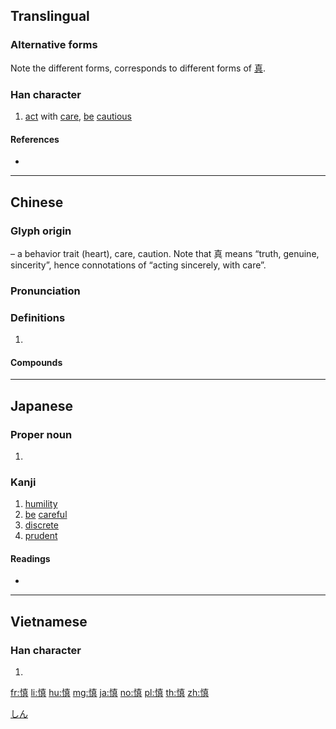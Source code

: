 {{character info/new}}
{{also|愼|惧}}
==Translingual==
{{ja-forms|慎|慎|慎}}

===Alternative forms===
Note the different forms, corresponds to different forms of [[真]].

===Han character===
{{Han char|rn=61|rad=心|as=10|sn=13|four=94081|canj=PJBC|ids=⿰忄真}}

# [[act]] with [[care]], [[be]] [[cautious]]

====References====
* {{Han ref|kx=0398.261|dkj=11024|dj=0735.350|hdz=42336.020|uh=614E|ud=24910|bh=B756|bd=46934}}

----

==Chinese==
{{zh-forms}}

===Glyph origin===
{{Han etym}}
{{Han compound|心|alt1=忄|t1=heart|真|ls=psc|c1=s|c2=p}} – a behavior trait (heart), care, caution. Note that 真 means “truth, genuine, sincerity”, hence connotations of “acting sincerely, with care”.

===Pronunciation===
{{zh-pron
|m=shèn
|c=san6
|mc=
|oc=y
|cat=
}}

===Definitions===
{{zh-hanzi}}

# {{rfdef|zh}}

====Compounds====
{{zh-der|慎刑|慎獨|勤慎|慎微|慎終追遠|慎默|慎重其事|慎重|慎謀能斷|慎言|慎終若始|慎思明辨|慎密|慎子|慎始敬終|慎始|慎終如始|小心謹慎|慎小謹微|不慎|慎行|審慎|恪慎|慎防|失慎|慎防杜漸|慎思|明賞慎罰|杜微慎防|淑慎|敬小慎微|明慎|明德慎罰|清慎|敬慎|日慎一日|謹慎|謹謹慎慎|肅慎|謹言慎行|謹小慎微}}

----

==Japanese==

===Proper noun===
{{ja-pos|proper|しん}}

# {{given name|male|lang=ja|sort=しん}}
[[Category:Japanese male given names|しん]]

===Kanji===
{{ja-kanji|grade=c|rs=心10}}

# [[humility]]
# [[be]] [[careful]]
# [[discrete]]
# [[prudent]]

====Readings====
* {{ja-readings|goon=[[じん]] (jin) {{non-joyo-reading}}|kanon=[[しん]] (shin)|kun=[[つつしむ]] (tsutsushimu), [[つつしみ]] (tsutsushimi)}}

----

==Vietnamese==

===Han character===
{{vi-hantu|[[thận]]|rs=心10}}

# {{defn|lang=vi|sort=心10}}

[[fr:慎]]
[[li:慎]]
[[hu:慎]]
[[mg:慎]]
[[ja:慎]]
[[no:慎]]
[[pl:慎]]
[[th:慎]]
[[zh:慎]]
